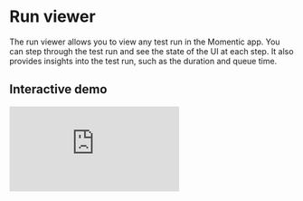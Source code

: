 # Run viewer

The run viewer allows you to view any test run in the Momentic app.
You can step through the test run and see the state of the UI at each step.
It also provides insights into the test run, such as the duration and queue time.

## Interactive demo

<div
  style={{
    position: "relative",
    paddingBottom: "calc(70.63696369636963% + 88px)",
    height: 0,
  }}
  className="mt-6"
>
  <iframe
    src="https://app.supademo.com/embed/E0cVwdiaEL4NJ47-QGfvX"
    frameBorder="0"
    allowFullScreen
    style={{
      position: "absolute",
      top: 0,
      left: 0,
      width: "100%",
      height: "100%",
    }}
  ></iframe>
</div>
